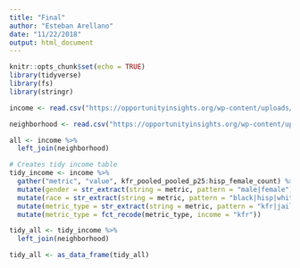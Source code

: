 ```yaml
---
title: "Final"
author: "Esteban Arellano"
date: "11/22/2018"
output: html_document
---
```


```r
knitr::opts_chunk$set(echo = TRUE)
library(tidyverse)
library(fs)
library(stringr)

income <- read.csv("https://opportunityinsights.org/wp-content/uploads/2018/10/county_outcomes_simple.csv")

neighborhood <- read.csv("https://opportunityinsights.org/wp-content/uploads/2018/10/cty_covariates.csv")

all <- income %>%
  left_join(neighborhood)
```

```r
# Creates tidy income table
tidy_income <- income %>%
  gather("metric", "value", kfr_pooled_pooled_p25:hisp_female_count) %>%
  mutate(gender = str_extract(string = metric, pattern = "male|female")) %>%
  mutate(race = str_extract(string = metric, pattern = "black|hisp|white")) %>%
  mutate(metric_type = str_extract(string = metric, pattern = "kfr|jail|count")) %>%
  mutate(metric_type = fct_recode(metric_type, income = "kfr"))

tidy_all <- tidy_income %>%
  left_join(neighborhood)

tidy_all <- as_data_frame(tidy_all)
```


